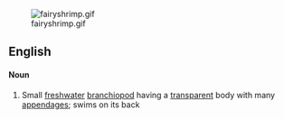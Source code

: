 [[Image:fairyshrimp.gif]]
==English==
====Noun====
#Small [[freshwater]] [[branchiopod]] having a [[transparent]] body with many [[appendage]]s; swims on its back